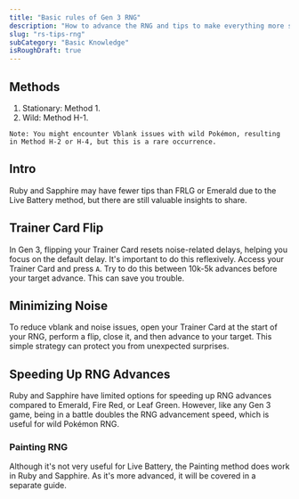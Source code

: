 ```yaml
---
title: "Basic rules of Gen 3 RNG"
description: "How to advance the RNG and tips to make everything more stable"
slug: "rs-tips-rng"
subCategory: "Basic Knowledge"
isRoughDraft: true
---
```


## Methods

1. Stationary: Method 1.
2. Wild: Method H-1.

```
Note: You might encounter Vblank issues with wild Pokémon, resulting in Method H-2 or H-4, but this is a rare occurrence.
```

## Intro

Ruby and Sapphire may have fewer tips than FRLG or Emerald due to the Live Battery method, but there are still valuable insights to share.

## Trainer Card Flip

In Gen 3, flipping your Trainer Card resets noise-related delays, helping you focus on the default delay. It's important to do this reflexively. Access your Trainer Card and press `A`. Try to do this between 10k-5k advances before your target advance. This can save you trouble.

## Minimizing Noise

To reduce vblank and noise issues, open your Trainer Card at the start of your RNG, perform a flip, close it, and then advance to your target. This simple strategy can protect you from unexpected surprises.

## Speeding Up RNG Advances

Ruby and Sapphire have limited options for speeding up RNG advances compared to Emerald, Fire Red, or Leaf Green. However, like any Gen 3 game, being in a battle doubles the RNG advancement speed, which is useful for wild Pokémon RNG.

### Painting RNG

Although it's not very useful for Live Battery, the Painting method does work in Ruby and Sapphire. As it's more advanced, it will be covered in a separate guide.
